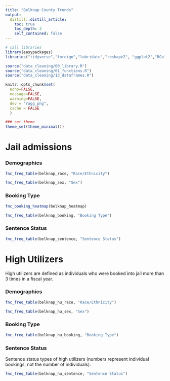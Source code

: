 ```yaml
---
title: "Belknap County Trends"
output: 
  distill::distill_article:
    toc: true
    toc_depth: 3
    self_contained: false
---
```


```r
# call libraries
library(easypackages)
libraries("tidyverse","foreign","lubridate","reshape2", "ggplot2","RColorBrewer","knitr","forcats","openxlsx","statar","svDialogs","xlsx", "magrittr","stringr", "data.table","janitor","kableExtra","leaflet", "readr", "rmarkdown","rowr", "gganimate", "gifski","tidycensus","sf","htmltools","acs","tigris","mapview","rgeos", "ggrepel", "censusxy","gdata","lavaan","mclust","tmap","scales","raster","rgeos","gmapsdistance","viridis","cowplot","lintr","leaflet.extras","censusapi","data.table","gridGraphics","readxl","haven","ggridges","extrafont","extrafontdb","datamodelr","Lahman","DiagrammeR","fs","readxl","rsvg","V8","ragg","ggtext","csgjcr","distill","ezknitr")

source("data_cleaning/00_library.R")
source("data_cleaning/01_functions.R")
source("data_cleaning/13_dataframes.R")
```

```r
knitr::opts_chunk$set(
  echo=FALSE, 
  message=FALSE, 
  warning=FALSE,
  dev = "ragg_png",
  cache = FALSE
  )
```

```r
### set theme
theme_set(theme_minimal())
```

# Jail admissions

### Demographics

```r
fnc_freq_table(belknap_race, "Race/Ethnicity") 
```

```r
fnc_freq_table(belknap_sex, "Sex")
```

### Booking Type

```r
fnc_booking_heatmap(belknap_heatmap)
```

```r
fnc_freq_table(belknap_booking, "Booking Type")
```

### Sentence Status

```r
fnc_freq_table(belknap_sentence, "Sentence Status")
```

# High Utilizers

High utilizers are defined as individuals who were booked into jail more than 3 times in a fiscal year.  

### Demographics

```r
fnc_freq_table(belknap_hu_race, "Race/Ethnicity") 
```

```r
fnc_freq_table(belknap_hu_sex, "Sex")
```

### Booking Type

```r
fnc_freq_table(belknap_hu_booking, "Booking Type")
```

### Sentence Status

Sentence status types of high utilizers (numbers represent individual bookings, not the number of individuals).  

```r
fnc_freq_table(belknap_hu_sentence, "Sentence Status")
```
